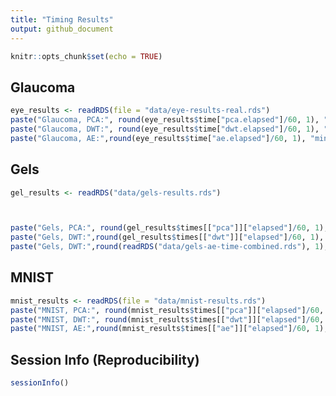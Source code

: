 ```yaml
---
title: "Timing Results"
output: github_document
---
```


```r
knitr::opts_chunk$set(echo = TRUE)
```

## Glaucoma

```r
eye_results <- readRDS(file = "data/eye-results-real.rds")
paste("Glaucoma, PCA:", round(eye_results$time["pca.elapsed"]/60, 1), "minutes")
paste("Glaucoma, DWT:", round(eye_results$time["dwt.elapsed"]/60, 1), "minutes")
paste("Glaucoma, AE:",round(eye_results$time["ae.elapsed"]/60, 1), "minutes")
```

## Gels

```r
gel_results <- readRDS("data/gels-results.rds")



paste("Gels, PCA:", round(gel_results$times[["pca"]]["elapsed"]/60, 1), "minutes")
paste("Gels, DWT:",round(gel_results$times[["dwt"]]["elapsed"]/60, 1), "minutes")
paste("Gels, DWT:",round(readRDS("data/gels-ae-time-combined.rds"), 1), "minutes")
```

## MNIST

```r
mnist_results <- readRDS(file = "data/mnist-results.rds")
paste("MNIST, PCA:", round(mnist_results$times[["pca"]]["elapsed"]/60, 1), "minutes")
paste("MNIST, DWT:", round(mnist_results$times[["dwt"]]["elapsed"]/60, 1), "minutes")
paste("MNIST, AE:",round(mnist_results$times[["ae"]]["elapsed"]/60, 1), "minutes")
```

## Session Info (Reproducibility)

```r
sessionInfo()
```


